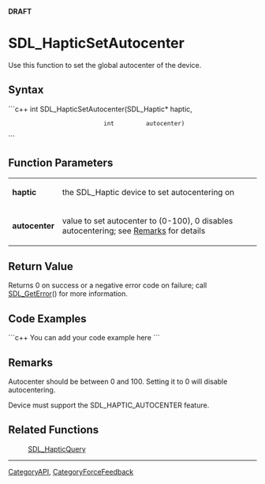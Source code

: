 <!-- pragma section-numbers off -->
<!-- pragma disable-camelcase -->
'''DRAFT'''

= SDL_HapticSetAutocenter =
Use this function to set the global autocenter of the device.


== Syntax ==
```c++
int SDL_HapticSetAutocenter(SDL_Haptic* haptic,
                            int         autocenter)
```

== Function Parameters ==
{|
|'''haptic'''
|the SDL_Haptic device to set autocentering on
|-
|'''autocenter'''
|value to set autocenter to (0-100), 0 disables autocentering; see [[#Remarks|Remarks]] for details
|}

== Return Value ==
Returns 0 on success or a negative error code on failure; call [[SDL_GetError]]() for more information.

== Code Examples ==
```c++
You can add your code example here
```

== Remarks ==
Autocenter should be between 0 and 100. Setting it to 0 will disable autocentering. <!-- <span style="color: green;">This is redundant w/ the FP section and could all be contained there (as shown). Should it be removed from here?</span> -->

Device must support the SDL_HAPTIC_AUTOCENTER feature.

== Related Functions ==
:[[SDL_HapticQuery]]

----
[[CategoryAPI]], [[CategoryForceFeedback]]
